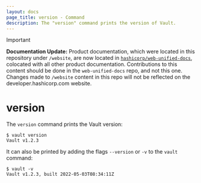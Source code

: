 ```yaml
---
layout: docs
page_title: version - Command
description: The "version" command prints the version of Vault.
---
```


> [!IMPORTANT]  
> **Documentation Update:** Product documentation, which were located in this repository under `/website`, are now located in [`hashicorp/web-unified-docs`](https://github.com/hashicorp/web-unified-docs), colocated with all other product documentation. Contributions to this content should be done in the `web-unified-docs` repo, and not this one. Changes made to `/website` content in this repo will not be reflected on the developer.hashicorp.com website.

# version

The `version` command prints the Vault version:

```shell-session
$ vault version
Vault v1.2.3
```

It can also be printed by adding the flags `--version` or `-v` to the `vault` command:

```shell-session
$ vault -v
Vault v1.2.3, built 2022-05-03T08:34:11Z
```
